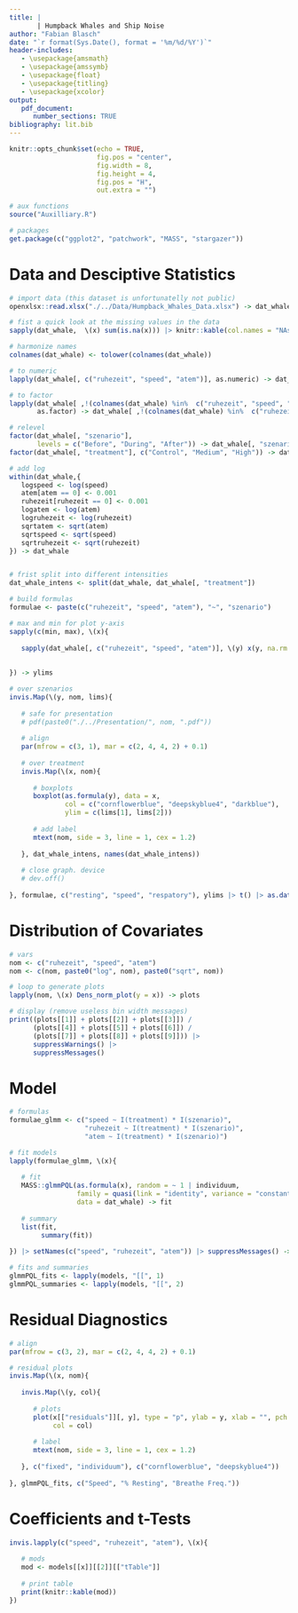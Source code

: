 ```yaml
---
title: |
       | Humpback Whales and Ship Noise
author: "Fabian Blasch"
date: "`r format(Sys.Date(), format = '%m/%d/%Y')`"
header-includes:
   - \usepackage{amsmath}
   - \usepackage{amssymb}
   - \usepackage{float}
   - \usepackage{titling}
   - \usepackage{xcolor}
output: 
   pdf_document:
      number_sections: TRUE
bibliography: lit.bib
---
```


```r
knitr::opts_chunk$set(echo = TRUE,
                      fig.pos = "center",
                      fig.width = 8,
                      fig.height = 4,
                      fig.pos = "H",
                      out.extra = "")

# aux functions
source("Auxilliary.R")

# packages
get.package(c("ggplot2", "patchwork", "MASS", "stargazer"))
```

\begin{center}
\includegraphics[width = 380pt]{pic.png} 
\end{center}
\thispagestyle{empty}
\newpage
\pagenumbering{arabic} 

# Data and Desciptive Statistics 

```r
# import data (this dataset is unfortunatelly not public)
openxlsx::read.xlsx("./../Data/Humpback_Whales_Data.xlsx") -> dat_whale

# fist a quick look at the missing values in the data
sapply(dat_whale,  \(x) sum(is.na(x))) |> knitr::kable(col.names = "NAs")

# harmonize names
colnames(dat_whale) <- tolower(colnames(dat_whale))

# to numeric
lapply(dat_whale[, c("ruhezeit", "speed", "atem")], as.numeric) -> dat_whale[, c("ruhezeit", "speed", "atem")]

# to factor
lapply(dat_whale[ ,!(colnames(dat_whale) %in%  c("ruhezeit", "speed", "atem"))], 
       as.factor) -> dat_whale[ ,!(colnames(dat_whale) %in%  c("ruhezeit", "speed", "atem"))]

# relevel 
factor(dat_whale[, "szenario"], 
       levels = c("Before", "During", "After")) -> dat_whale[, "szenario"] 
factor(dat_whale[, "treatment"], c("Control", "Medium", "High")) -> dat_whale[, "treatment"]

# add log
within(dat_whale,{
   logspeed <- log(speed)
   atem[atem == 0] <- 0.001
   ruhezeit[ruhezeit == 0] <- 0.001
   logatem <- log(atem)
   logruhezeit <- log(ruhezeit)
   sqrtatem <- sqrt(atem)
   sqrtspeed <- sqrt(speed)
   sqrtruhezeit <- sqrt(ruhezeit)
}) -> dat_whale


# frist split into different intensities
dat_whale_intens <- split(dat_whale, dat_whale[, "treatment"]) 
```

```r
# build formulas
formulae <- paste(c("ruhezeit", "speed", "atem"), "~", "szenario")

# max and min for plot y-axis
sapply(c(min, max), \(x){
   
   sapply(dat_whale[, c("ruhezeit", "speed", "atem")], \(y) x(y, na.rm = TRUE))
   
   
}) -> ylims

# over szenarios
invis.Map(\(y, nom, lims){
   
   # safe for presentation
   # pdf(paste0("./../Presentation/", nom, ".pdf"))
   
   # align
   par(mfrow = c(3, 1), mar = c(2, 4, 4, 2) + 0.1)   
   
   # over treatment
   invis.Map(\(x, nom){
   
      # boxplots
      boxplot(as.formula(y), data = x, 
              col = c("cornflowerblue", "deepskyblue4", "darkblue"),
              ylim = c(lims[1], lims[2]))
      
      # add label
      mtext(nom, side = 3, line = 1, cex = 1.2)
      
   }, dat_whale_intens, names(dat_whale_intens))  
   
   # close graph. device
   # dev.off()
   
}, formulae, c("resting", "speed", "respatory"), ylims |> t() |> as.data.frame())

```

# Distribution of Covariates

```r
# vars
nom <- c("ruhezeit", "speed", "atem")
nom <- c(nom, paste0("log", nom), paste0("sqrt", nom))

# loop to generate plots
lapply(nom, \(x) Dens_norm_plot(y = x)) -> plots

# display (remove useless bin width messages)
print((plots[[1]] + plots[[2]] + plots[[3]]) / 
      (plots[[4]] + plots[[5]] + plots[[6]]) / 
      (plots[[7]] + plots[[8]] + plots[[9]])) |> 
      suppressWarnings() |>
      suppressMessages()
```

# Model

```r
# formulas
formulae_glmm <- c("speed ~ I(treatment) * I(szenario)",
                   "ruhezeit ~ I(treatment) * I(szenario)",
                   "atem ~ I(treatment) * I(szenario)")

# fit models
lapply(formulae_glmm, \(x){
   
   # fit
   MASS::glmmPQL(as.formula(x), random = ~ 1 | individuum,
                 family = quasi(link = "identity", variance = "constant"),
                 data = dat_whale) -> fit
   
   # summary
   list(fit, 
        summary(fit))
   
}) |> setNames(c("speed", "ruhezeit", "atem")) |> suppressMessages() -> models

# fits and summaries
glmmPQL_fits <- lapply(models, "[[", 1)
glmmPQL_summaries <- lapply(models, "[[", 2)
```

# Residual Diagnostics

```r
# align
par(mfrow = c(3, 2), mar = c(2, 4, 4, 2) + 0.1) 

# residual plots
invis.Map(\(x, nom){
   
   invis.Map(\(y, col){
  
      # plots
      plot(x[["residuals"]][, y], type = "p", ylab = y, xlab = "", pch = 19,
           col = col)
      
      # label
      mtext(nom, side = 3, line = 1, cex = 1.2)
      
   }, c("fixed", "individuum"), c("cornflowerblue", "deepskyblue4"))
   
}, glmmPQL_fits, c("Speed", "% Resting", "Breathe Freq."))
```

# Coefficients and t-Tests

```r
invis.lapply(c("speed", "ruhezeit", "atem"), \(x){
   
   # mods
   mod <- models[[x]][[2]][["tTable"]]
   
   # print table
   print(knitr::kable(mod))
})
```




